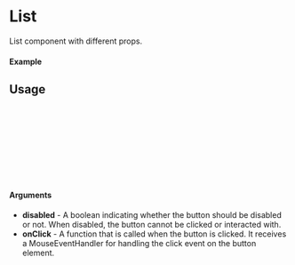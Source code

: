 
<Meta of={List} title="List" />

# List

List component with different props.

#### Example

<Canvas of={List.Default} layout="padded" />

## Usage

```ts
import {List} from "erinmyoung-ui";

const ListExample = () => {
  return (
    <List items={["First item", "Second item", "Third item"]} />
  );
};

export default ListExample;
```

#### Arguments

- **disabled** - A boolean indicating whether the button should be disabled or not. When disabled, the button cannot be clicked or interacted with.
- **onClick** - A function that is called when the button is clicked. It receives a MouseEventHandler for handling the click event on the button element.
